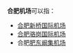 '''合肥机场'''可以指：

* [[合肥新桥国际机场|合肥新桥国际机场]]
* [[合肥骆岗国际机场|合肥骆岗国际机场]]
* 合肥[[肥东阚集机场|肥东阚集机场]]

{{disambig|cat=四字机场消歧义}}